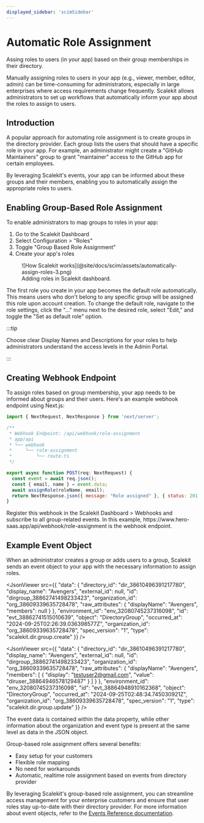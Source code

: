```yaml
---
displayed_sidebar: 'scimSidebar'
---
```


# Automatic Role Assignment

<Subtitle>
    Assing roles to users (in your app) based on their group memberships in their directory.
</Subtitle>

Manually assigning roles to users in your app (e.g., viewer, member, editor,
admin) can be time-consuming for administrators, especially in large enterprises
where access requirements change frequently. Scalekit allows administrators to
set up workflows that automatically inform your app about the roles to assign to
users.

## Introduction

A popular approach for automating role assignment is to create groups in the
directory provider. Each group lists the users that should have a specific role
in your app. For example, an administrator might create a "GitHub Maintainers"
group to grant "maintainer" access to the GitHub app for certain employees.

By leveraging Scalekit's events, your app can be informed about these groups and
their members, enabling you to automatically assign the appropriate roles to
users.

## Enabling Group-Based Role Assignment

To enable administrators to map groups to roles in your app:

1. Go to the Scalekit Dashboard
2. Select Configuration > "Roles"
3. Toggle "Group Based Role Assignment"
4. Create your app's roles

<figure className='width-75'>
  ![How Scalekit works](@site/docs/scim/assets/automatically-assign-roles-3.png)
  <figcaption>Adding roles in Scalekit dashboard.</figcaption>
</figure>

The first role you create in your app becomes the default role automatically.
This means users who don't belong to any specific group will be assigned this
role upon account creation. To change the default role, navigate to the role
settings, click the "..." menu next to the desired role, select "Edit," and
toggle the "Set as default role" option.

:::tip

Choose clear Display Names and Descriptions for your roles to help
administrators understand the access levels in the Admin Portal.

:::

## Creating Webhook Endpoint

To assign roles based on group membership, your app needs to be informed about
groups and their users. Here's an example webhook endpoint using Next.js:

<CodeWithHeader title="Webhook Endpoint">

<Tabs groupId="tech-stack" queryString>
<TabItem value="nextjs" label="Next.js">

```javascript showLineNumbers
import { NextRequest, NextResponse } from 'next/server';

/**
 * Webhook Endpoint: /api/webhook/role-assignment
 * app/api
 * └── webhook
 *     └── role-assignment
 *         └── route.ts
 */

export async function POST(req: NextRequest) {
  const event = await req.json();
  const { email, name } = event.data;
  await assignRole(roleName, email);
  return NextResponse.json({ message: "Role assigned" }, { status: 201 });
}
```

</TabItem>
</Tabs>
</CodeWithHeader>

Register this webhook in the Scalekit Dashboard > Webhooks and subscribe to all
group-related events. In this example,
<SimpleCode>https:<span></span>//www<span></span>.hero-saas.app<span></span>/api/webhook/role-assignment</SimpleCode>
is the webhook endpoint.

## Example Event Object

When an administrator creates a group or adds users to a group, Scalekit sends
an event object to your app with the necessary information to assign roles.

<CodeWithHeader title="Group Creation Event">

<JsonViewer src={{
  "data": {
    "directory_id": "dir_38610496391217780",
    "display_name": "Avengers",
    "external_id": null,
    "id": "dirgroup_38862741498233423",
    "organization_id": "org_38609339635728478",
    "raw_attributes": {
      "displayName": "Avengers",
      "members": null
    }
  },
  "environment_id": "env_32080745237316098",
  "id": "evt_38862741515010639",
  "object": "DirectoryGroup",
  "occurred_at": "2024-09-25T02:26:39.036398577Z",
  "organization_id": "org_38609339635728478",
  "spec_version": "1",
  "type": "scalekit.dir.group.create"
  }} />

</CodeWithHeader>

<CodeWithHeader title="User Addition to Group Event">

<JsonViewer src={{
  "data": {
    "directory_id": "dir_38610496391217780",
    "display_name": "Avengers",
    "external_id": null,
    "id": "dirgroup_38862741498233423",
    "organization_id": "org_38609339635728478",
    "raw_attributes": {
      "displayName": "Avengers",
      "members": [
        {
          "display": "testuser2@gmail.com",
          "value": "diruser_38864946578129487"
        }
      ]
    }
  },
  "environment_id": "env_32080745237316098",
  "id": "evt_38864948910162368",
  "object": "DirectoryGroup",
  "occurred_at": "2024-09-25T02:48:34.745030921Z",
  "organization_id": "org_38609339635728478",
  "spec_version": "1",
  "type": "scalekit.dir.group.update"
}} />

</CodeWithHeader>

The event data is contained within the data property, while other information
about the organization and event type is present at the same level as data in
the JSON object.

Group-based role assignment offers several benefits:

- Easy setup for your customers
- Flexible role mapping
- No need for workarounds
- Automatic, realtime role assignment based on events from directory provider

By leveraging Scalekit's group-based role assignment, you can streamline access
management for your enterprise customers and ensure that user roles stay
up-to-date with their directory provider. For more information about event
objects, refer to the [Events Reference documentation](/apis#tag/Webhooks).
